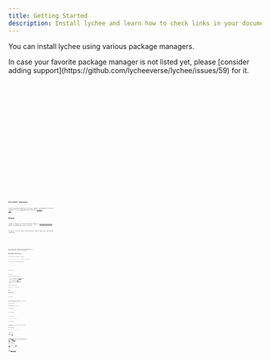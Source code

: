 ```yaml
---
title: Getting Started
description: Install lychee and learn how to check links in your documentation, websites, and codebases.
---
```



You can install lychee using various package managers.

<Aside>
  In case your favorite package manager is not listed yet, please [consider
  adding support](https://github.com/lycheeverse/lychee/issues/59) for it.
</Aside>

<Tabs>
  <TabItem label="Homebrew">
    <Code code="brew install lychee" lang="sh" />
  </TabItem>
  <TabItem label="Cargo">
    <Code code="cargo install lychee" lang="sh" />
  </TabItem>
  <TabItem label="Docker">
    <Code code="docker pull lycheeverse/lychee" lang="sh" />
  </TabItem>
  <TabItem label="Arch">
    <Code code="pacman -S lychee" lang="sh" />
  </TabItem>
  <TabItem label="NixOS">
    <Code code="nix-env -iA nixos.lychee" lang="sh" />
  </TabItem>
  <TabItem label="FreeBSD">
    <Code code="pkg install lychee" lang="sh" />
  </TabItem>
  <TabItem label="Scoop">
    <Code code="scoop install lychee" lang="sh" />
  </TabItem>
  <TabItem label="Snap">
    <Code code="sudo snap install lychee" lang="sh" />
  </TabItem>
  <TabItem label="OpenSUSE">
    <Code code="zypper in lychee" lang="sh" />
  </TabItem>
  <TabItem label="WinGet">
    <Code code="winget install lycheeverse.lychee" lang="sh" />
  </TabItem>
  <TabItem label="Chocolatey">
    <Code code="choco install lychee" lang="sh" />
  </TabItem>
</Tabs>

## Pre-built binaries

lychee provides binaries for Linux, macOS, and Windows for every release.
You can download them from the [releases page](https://github.com/lycheeverse/lychee/releases).

## Docker

lychee provides an official Docker image at [lycheeverse/lychee](https://hub.docker.com/r/lycheeverse/lychee),
which is updated on every release.

To check files on your local machine, mount them into the Docker container:

<Tabs>
  <TabItem label="Linux/macOS">
    <Code
      code="docker run --init -it -v $(pwd):/input lycheeverse/lychee /input/README.md"
      lang="bash"
    />
  </TabItem>
  <TabItem label="Windows (PowerShell)">
    <Code
      code="docker run --init -it -v ${PWD}:/input lycheeverse/lychee /input/README.md"
      lang="powershell"
    />
  </TabItem>
  <TabItem label="Windows (CMD)">
    <Code
      code="docker run --init -it -v %cd%:/input lycheeverse/lychee /input/README.md"
      lang="cmd"
    />
  </TabItem>
</Tabs>

The `--init` parameter allows lychee to be stopped from the terminal.
The `-it` flags start an interactive terminal, which is required to show the progress bar.

## Building from source

Install Rust if you haven't already:

```bash
curl --proto '=https' --tlsv1.2 -sSf https://sh.rustup.rs | sh
```

On Linux, install build dependencies:

<Tabs>
  <TabItem label="Debian/Ubuntu">
    <Code
      code="sudo apt install gcc pkg-config libc6-dev libssl-dev"
      lang="bash"
    />
  </TabItem>
  <TabItem label="Fedora/RHEL">
    <Code code="sudo dnf install gcc pkg-config openssl-devel" lang="bash" />
  </TabItem>
  <TabItem label="Arch">
    <Code code="sudo pacman -S base-devel openssl" lang="bash" />
  </TabItem>
</Tabs>

Then install lychee:

```bash
cargo install lychee
```

### Feature flags

lychee supports several optional features:

- `native-tls` - Platform-native TLS via [native-tls](https://crates.io/crates/native-tls) (default)
- `vendored-openssl` - Statically link OpenSSL
- `rustls-tls` - Pure Rust TLS via [rustls](https://crates.io/crates/rustls)
- `email-check` - Validate email addresses (default)
- `check_example_domains` - Allow checking example domains

Install with specific features:

```bash
cargo install lychee --no-default-features --features rustls-tls
cargo install lychee --features vendored-openssl
```

## Usage

### Check all links in the current directory

```bash
lychee .
```

### Check a website

```bash
lychee https://example.com
```

:::note
This checks links on the given page only. For entire sites, download the sitemap and pass it as input.
:::

### Check specific files

```bash
lychee README.md
lychee test.html info.txt
lychee test.html info.txt https://example.com
```

### Check links offline

```bash
lychee --offline path/to/directory
```

### Check a remote file

```bash
lychee https://raw.githubusercontent.com/lycheeverse/lychee/master/README.md
```

### Check from stdin

```bash
cat test.md | lychee -
echo 'https://example.com' | lychee -
```

### Use glob patterns

```bash
lychee 'docs/**/*.md'
```

:::note[Glob Expansion Rules]
Use single quotes to prevent shell expansion.
:::

### Advanced globbing

```bash
lychee '~/projects/*/README.md'
lychee --glob-ignore-case '~/projects/*/[r]eadme.*'
```

### Check EPUB files

If you have [atool](https://www.nongnu.org/atool) installed:

```bash
acat -F zip file.epub "*.xhtml" "*.html" | lychee -
```

:::caution
lychee parses other file formats as plaintext and extracts links using [linkify](https://github.com/robinst/linkify).
This works well for most cases, but if you need dedicated support for a specific format, [create an issue](https://github.com/lycheeverse/lychee/issues/new).
:::

## GitHub Action

lychee is available as a [GitHub Action](https://github.com/lycheeverse/lychee-action/):

```yaml
- name: Link Checker
  uses: lycheeverse/lychee-action@v2
  with:
    args: --verbose --no-progress './**/*.md' './**/*.html'
```

See our [GitHub Actions guide](/guides/github-actions) for more examples.
